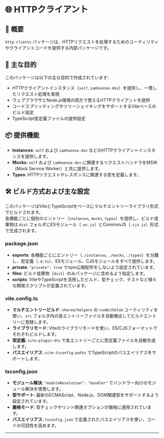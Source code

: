 
# 🌐 HTTPクライアント

## 📖 概要

`http-clients` パッケージは、HTTPリクエストを処理するためのユーティリティやクライアントコードを提供する内部パッケージです。

## 🎯 主な目的

このパッケージは以下の主な目的で作成されています:

- HTTPクライアントインスタンス（`self`, `iamhoonse.dev`）を提供し、一貫したリクエスト処理を実現
- ウェブブラウザとNode.js環境の両方で使えるHTTPクライアントを提供
- コードスプリッティングやツリーシェイキングをサポートするViteベースのビルド設定
- TypeScript型定義ファイルの提供設定

## 📦 提供機能

- <CodeRepositoryLink href="/packages/http-clients/src/instances">**Instances**</CodeRepositoryLink>: `self` および `iamhoonse.dev` などのHTTPクライアントインスタンスを提供します。
- <CodeRepositoryLink href="/packages/http-clients/src/mocks">**Mocks**</CodeRepositoryLink>: `self` および `iamhoonse.dev` に関連するリクエストハンドラをMSW（Mock Service Worker）と共に提供します。
- <CodeRepositoryLink href="/packages/http-clients/src/types">**Types**</CodeRepositoryLink>: HTTPリクエストやレスポンスに関連する型を定義します。

## 🛠️ ビルド方式および主な設定

このパッケージはViteとTypeScriptをベースにマルチエントリーライブラリ形式でビルドされます。  
各機能ごとに個別のエントリー（`instances`, `mocks`, `types`）を提供し、ビルド成果物は `dist` フォルダにESモジュール（`.es.js`）とCommonJS（`.cjs.js`）形式で生成されます。

### package.json

- **exports**: 各機能ごとにエントリー（`./instances`, `./mocks`, `./types`）を分離し、型定義（`.d.ts`）、ESモジュール、CJSモジュールをすべて提供します。
- **private**: `"private": true` でnpm公開配布をしないよう設定されています。
- **files**: ビルド成果物（`dist`）のみパッケージに含めるよう指定します。
- **scripts**: ViteやTypeScriptを活用したビルド、型チェック、テストなど様々な開発スクリプトが定義されています。

### vite.config.ts

- **マルチエントリービルド**: `shared/helpers` の `runWithGlob` ユーティリティを使い、`src` フォルダ内の各エントリーファイルを自動検出してビルドエントリーに登録します。
- **ライブラリモード**: Viteのライブラリモードを使い、ES/CJSフォーマットでそれぞれビルドします。
- **型定義**: `vite-plugin-dts` で各エントリーごとに型定義ファイルを自動生成します。
- **パスエイリアス**: `vite-tsconfig-paths` でTypeScriptのパスエイリアスをサポートします。

### tsconfig.json

- **モジュール解決**: `"moduleResolution": "bundler"` でバンドラー向けのモジュール解決を使用します。
- **型サポート**: 最新のECMAScript、Node.js、DOM関連型をサポートするよう設定されています。
- **厳格モード**: 型チェックやリント関連オプションが厳格に適用されています。
- **パスエイリアス**: `tsconfig.json` で定義されたパスエイリアスを使い、コードの可読性を高めます。

---
